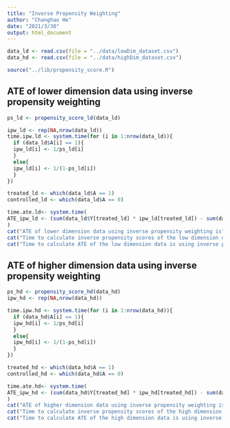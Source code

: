 ---
title: "Inverse Propensity Weighting"
author: "Changhao He"
date: "2021/3/30"
output: html_document
---

```{r}
data_ld <- read.csv(file = "../data/lowDim_dataset.csv")
data_hd <- read.csv(file = "../data/highDim_dataset.csv")
```


```{r}
source("../lib/propensity_score.R")
```

## ATE of lower dimension data using inverse propensity weighting

```{r}
ps_ld <- propensity_score_ld(data_ld)
```

```{r}
ipw_ld <- rep(NA,nrow(data_ld))
time.ipw.ld <- system.time(for (i in 1:nrow(data_ld)){
  if (data_ld$A[i] == 1){
  ipw_ld[i] <- 1/ps_ld[i]
  }
  else{
  ipw_ld[i] <- 1/(1-ps_ld[i])
  }
})
```

```{r}


treated_ld <- which(data_ld$A == 1)
controlled_ld <- which(data_ld$A == 0)

time.ate.ld<- system.time(
ATE_ipw_ld <- (sum(data_ld$Y[treated_ld] * ipw_ld[treated_ld]) - sum(data_ld$Y[controlled_ld] * ipw_ld[controlled_ld]))/nrow(data_ld)
)
cat("ATE of lower dimension data using inverse propensity weighting is",ATE_ipw_ld, "\n")
cat("Time to calculate inverse propensity scores of the low dimension data is",time.ipw.ld[1],"s\n")
cat("Time to calculate ATE of the low dimension data is using inverse propensity score",time.ate.ld[1],"s\n")
```

## ATE of higher dimension data using inverse propensity weighting

```{r}
ps_hd <- propensity_score_hd(data_hd)
ipw_hd <- rep(NA,nrow(data_hd))

time.ipw.hd <- system.time(for (i in 1:nrow(data_hd)){
  if (data_hd$A[i] == 1){
  ipw_hd[i] <- 1/ps_hd[i]
  }
  else{
  ipw_hd[i] <- 1/(1-ps_hd[i])
  }
})
```

```{r}

treated_hd <- which(data_hd$A == 1)
controlled_hd <- which(data_hd$A == 0)

time.ate.hd<- system.time(
ATE_ipw_hd <- (sum(data_hd$Y[treated_hd] * ipw_hd[treated_hd]) - sum(data_hd$Y[controlled_hd] * ipw_hd[controlled_hd]))/nrow(data_hd)
)
cat("ATE of higher dimension data using inverse propensity weighting is",ATE_ipw_hd,"\n")
cat("Time to calculate inverse propensity scores of the high dimension data is",time.ipw.hd[1],"s\n")
cat("Time to calculate ATE of the high dimension data is using inverse propensity score",time.ate.hd[1],"s\n")
```


